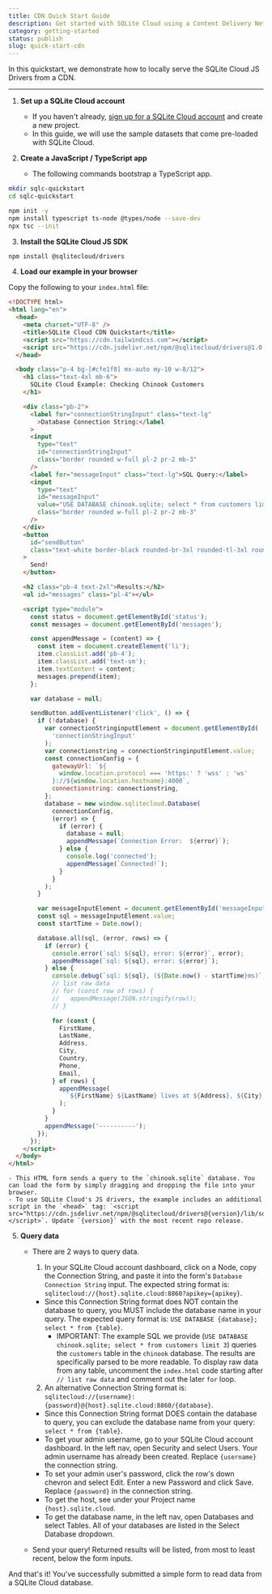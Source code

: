 ```yaml
---
title: CDN Quick Start Guide
description: Get started with SQLite Cloud using a Content Delivery Network
category: getting-started
status: publish
slug: quick-start-cdn
---
```


In this quickstart, we demonstrate how to locally serve the SQLite Cloud JS Drivers from a CDN.

---

1. **Set up a SQLite Cloud account**
   - If you haven't already, [sign up for a SQLite Cloud account](https://dashboard.sqlitecloud.io/auth/sign-in) and create a new project.
   - In this guide, we will use the sample datasets that come pre-loaded with SQLite Cloud.

2. **Create a JavaScript / TypeScript app**
    - The following commands bootstrap a TypeScript app.
```bash
mkdir sqlc-quickstart
cd sqlc-quickstart

npm init -y
npm install typescript ts-node @types/node --save-dev
npx tsc --init
```

3. **Install the SQLite Cloud JS SDK**
```bash
npm install @sqlitecloud/drivers
```

4. **Load our example in your browser**

Copy the following to your ```index.html``` file:
```html
<!DOCTYPE html>
<html lang="en">
  <head>
    <meta charset="UTF-8" />
    <title>SQLite Cloud CDN Quickstart</title>
    <script src="https://cdn.tailwindcss.com"></script>
    <script src="https://cdn.jsdelivr.net/npm/@sqlitecloud/drivers@1.0.178/lib/sqlitecloud.drivers.js"></script>
  </head>

  <body class="p-4 bg-[#cfe1f8] mx-auto my-10 w-8/12">
    <h1 class="text-4xl mb-6">
      SQLite Cloud Example: Checking Chinook Customers
    </h1>

    <div class="pb-2">
      <label for="connectionStringInput" class="text-lg"
        >Database Connection String:</label
      >
      <input
        type="text"
        id="connectionStringInput"
        class="border rounded w-full pl-2 pr-2 mb-3"
      />
      <label for="messageInput" class="text-lg">SQL Query:</label>
      <input
        type="text"
        id="messageInput"
        value="USE DATABASE chinook.sqlite; select * from customers limit 3"
        class="border rounded w-full pl-2 pr-2 mb-3"
      />
    </div>
    <button
      id="sendButton"
      class="text-white border-black rounded-br-3xl rounded-tl-3xl rounded-tr-3xl bg-black w-32 h-10 mb-6"
    >
      Send!
    </button>

    <h2 class="pb-4 text-2xl">Results:</h2>
    <ul id="messages" class="pl-4"></ul>

    <script type="module">
      const status = document.getElementById('status');
      const messages = document.getElementById('messages');

      const appendMessage = (content) => {
        const item = document.createElement('li');
        item.classList.add('pb-4');
        item.classList.add('text-sm');
        item.textContent = content;
        messages.prepend(item);
      };

      var database = null;

      sendButton.addEventListener('click', () => {
        if (!database) {
          var connectionStringinputElement = document.getElementById(
            'connectionStringInput'
          );
          var connectionstring = connectionStringinputElement.value;
          const connectionConfig = {
            gatewayUrl: `${
              window.location.protocol === 'https:' ? 'wss' : 'ws'
            }://${window.location.hostname}:4000`,
            connectionstring: connectionstring,
          };
          database = new window.sqlitecloud.Database(
            connectionConfig,
            (error) => {
              if (error) {
                database = null;
                appendMessage(`Connection Error:  ${error}`);
              } else {
                console.log('connected');
                appendMessage(`Connected!`);
              }
            }
          );
        }

        var messageInputElement = document.getElementById('messageInput');
        const sql = messageInputElement.value;
        const startTime = Date.now();

        database.all(sql, (error, rows) => {
          if (error) {
            console.error(`sql: ${sql}, error: ${error}`, error);
            appendMessage(`sql: ${sql}, error: ${error}`);
          } else {
            console.debug(`sql: ${sql}, (${Date.now() - startTime}ms)`, rows);
            // list raw data
            // for (const row of rows) {
            //   appendMessage(JSON.stringify(row));
            // }

            for (const {
              FirstName,
              LastName,
              Address,
              City,
              Country,
              Phone,
              Email,
            } of rows) {
              appendMessage(
                `${FirstName} ${LastName} lives at ${Address}, ${City}, ${Country} and may be reached at ${Phone} or ${Email}.`
              );
            }
          }
          appendMessage('----------');
        });
      });
    </script>
  </body>
</html>
```

    - This HTML form sends a query to the `chinook.sqlite` database. You can load the form by simply dragging and dropping the file into your browser.
    - To use SQLite Cloud's JS drivers, the example includes an additional script in the `<head>` tag: `<script src="https://cdn.jsdelivr.net/npm/@sqlitecloud/drivers@{version}/lib/sqlitecloud.drivers.js"></script>`. Update `{version}` with the most recent repo release.

5. **Query data**
    - There are 2 ways to query data.
        1. In your SQLite Cloud account dashboard, click on a Node, copy the Connection String, and paste it into the form's `Database Connection String` input. The expected string format is: `sqlitecloud://{host}.sqlite.cloud:8860?apikey={apikey}`.
        
        - Since this Connection String format does NOT contain the database to query, you MUST include the database name in your query. The expected query format is: `USE DATABASE {database}; select * from {table}`.
            - IMPORTANT: The example SQL we provide (`USE DATABASE chinook.sqlite; select * from customers limit 3`) queries the `customers` table in the `chinook` database. The results are specifically parsed to be more readable. To display raw data from any table, uncomment the `index.html` code starting after `// list raw data` and comment out the later `for` loop.

        2. An alternative Connection String format is: `sqlitecloud://{username}:{password}@{host}.sqlite.cloud:8860/{database}`.

        - Since this Connection String format DOES contain the database to query, you can exclude the database name from your query: `select * from {table}`.
        - To get your admin username, go to your SQLite Cloud account dashboard. In the left nav, open Security and select Users. Your admin username has already been created. Replace `{username}` the connection string.
        - To set your admin user's password, click the row's down chevron and select Edit. Enter a new Password and click Save. Replace `{password}` in the connection string.
        - To get the host, see under your Project name `{host}.sqlite.cloud`.
        - To get the database name, in the left nav, open Databases and select Tables. All of your databases are listed in the Select Database dropdown.
    
    - Send your query! Returned results will be listed, from most to least recent, below the form inputs.

And that's it! You've successfully submitted a simple form to read data from a SQLite Cloud database.